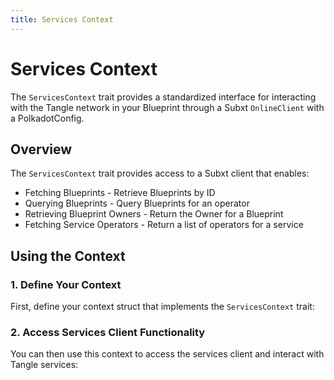 ```yaml
---
title: Services Context
---
```



# Services Context

The `ServicesContext` trait provides a standardized interface for interacting with the Tangle network in your Blueprint through a Subxt `OnlineClient` with a PolkadotConfig.

## Overview

The `ServicesContext` trait provides access to a Subxt client that enables:

- Fetching Blueprints - Retrieve Blueprints by ID
- Querying Blueprints - Query Blueprints for an operator
- Retrieving Blueprint Owners - Return the Owner for a Blueprint
- Fetching Service Operators - Return a list of operators for a service

<GithubFileReaderDisplay
  url="https://github.com/tangle-network/blueprint/blob/7d97147417af83ce30f52714c60840c50b9142be/crates/contexts/src/services.rs"
  fromLine={3}
  toLine={9}
  title="ServicesContext Trait Definition"
/>

## Using the Context

### 1. Define Your Context

First, define your context struct that implements the `ServicesContext` trait:

<GithubFileReaderDisplay
  url="https://github.com/tangle-network/blueprint/blob/7d97147417af83ce30f52714c60840c50b9142be/crates/macros/context-derive/tests/ui/basic.rs"
  fromLine={13}
  toLine={22}
  title="Services Context Definition"
/>

### 2. Access Services Client Functionality

You can then use this context to access the services client and interact with Tangle services:

<GithubFileReaderDisplay
  url="https://github.com/tangle-network/blueprint/blob/7d97147417af83ce30f52714c60840c50b9142be/crates/macros/context-derive/tests/ui/basic.rs"
  fromLine={38}
  toLine={38}
  title="Accessing Services Client Functionality"
/>

